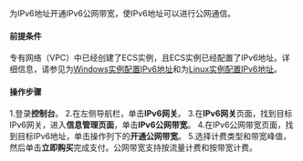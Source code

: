 为IPv6地址开通IPv6公网带宽，使IPv6地址可以进行公网通信。
#### **前提条件**
专有网络（VPC）中已经创建了ECS实例，且ECS实例已经配置了IPv6地址。详细信息，请参见为[Windows实例配置IPv6地址](https://developer.qiniu.com/qvm/manual/7015/step-4:-configure-ipv6-address)和为[Linux实例配置IPv6地址](hhttps://developer.qiniu.com/qvm/manual/7020/Linux-configure-ipv6-address)。
#### **操作步骤**
1.登录**控制台**。
2.在左侧导航栏，单击**IPv6网关**。
3.在**IPv6网关**页面，找到目标IPv6网关，进入**信息管理页面**，单击**IPv6公网带宽**。
4.在IPv6公网带宽页面，找到目标IPv6地址，单击操作列下的**开通公网带宽**。
5.选择计费类型和带宽峰值，然后单击**立即购买**完成支付。公网带宽支持按流量计费和按带宽计费。